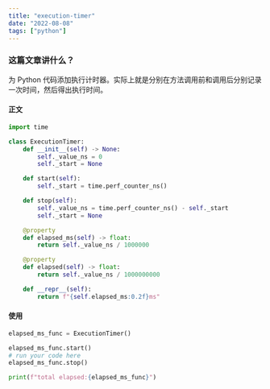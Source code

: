 ```yaml
---
title: "execution-timer"
date: "2022-08-08"
tags: ["python"]
---
```


### 这篇文章讲什么？
为 Python 代码添加执行计时器。实际上就是分别在方法调用前和调用后分别记录一次时间，然后得出执行时间。

#### 正文
```python
import time

class ExecutionTimer:
    def __init__(self) -> None:
        self._value_ns = 0
        self._start = None

    def start(self):
        self._start = time.perf_counter_ns()

    def stop(self):
        self._value_ns = time.perf_counter_ns() - self._start
        self._start = None

    @property
    def elapsed_ms(self) -> float:
        return self._value_ns / 1000000

    @property
    def elapsed(self) -> float:
        return self._value_ns / 1000000000

    def __repr__(self):
        return f"{self.elapsed_ms:0.2f}ms"

```


#### 使用
```python
elapsed_ms_func = ExecutionTimer()

elapsed_ms_func.start()
# run your code here
elapsed_ms_func.stop()

print(f"total elapsed:{elapsed_ms_func}")
```
